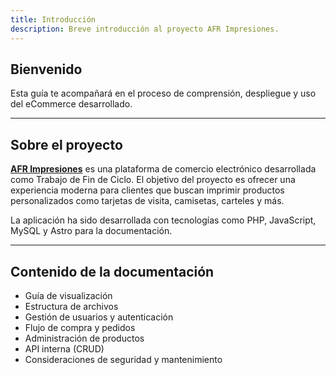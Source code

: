```yaml
---
title: Introducción
description: Breve introducción al proyecto AFR Impresiones.
---
```

## Bienvenido

Esta guía te acompañará en el proceso de comprensión, despliegue y uso del eCommerce desarrollado.

---

## Sobre el proyecto

[**AFR Impresiones**](https://afrimpresiones.com/) es una plataforma de comercio electrónico desarrollada como Trabajo de Fin de Ciclo. El objetivo del proyecto es ofrecer una experiencia moderna para clientes que buscan imprimir productos personalizados como tarjetas de visita, camisetas, carteles y más.

La aplicación ha sido desarrollada con tecnologías como PHP, JavaScript, MySQL y Astro para la documentación.

---

## Contenido de la documentación

- Guía de visualización
- Estructura de archivos
- Gestión de usuarios y autenticación
- Flujo de compra y pedidos
- Administración de productos
- API interna (CRUD)
- Consideraciones de seguridad y mantenimiento
